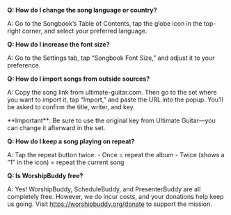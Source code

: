 **Q: How do I change the song language or country?**

A: Go to the Songbook’s Table of Contents, tap the globe icon in the top-right corner, and select your preferred language.

**Q: How do I increase the font size?**

A: Go to the Settings tab, tap “Songbook Font Size,” and adjust it to your preference.

**Q: How do I import songs from outside sources?**

A: Copy the song link from ultimate-guitar.com. Then go to the set where you want to import it, tap “Import,” and paste the URL into the popup. You’ll be asked to confirm the title, writer, and key.

<Info>
  **Important**: Be sure to use the original key from Ultimate Guitar—you can change it afterward in the set.
</Info>

**Q: How do I keep a song playing on repeat?**

A: Tap the repeat button twice.
    - Once = repeat the album
    - Twice (shows a “1” in the icon) = repeat the current song

**Q: Is WorshipBuddy free?**

A: Yes! WorshipBuddy, ScheduleBuddy, and PresenterBuddy are all completely free. However, we do incur costs, and your donations help keep us going. Visit https://worshipbuddy.org/donate to support the mission.
